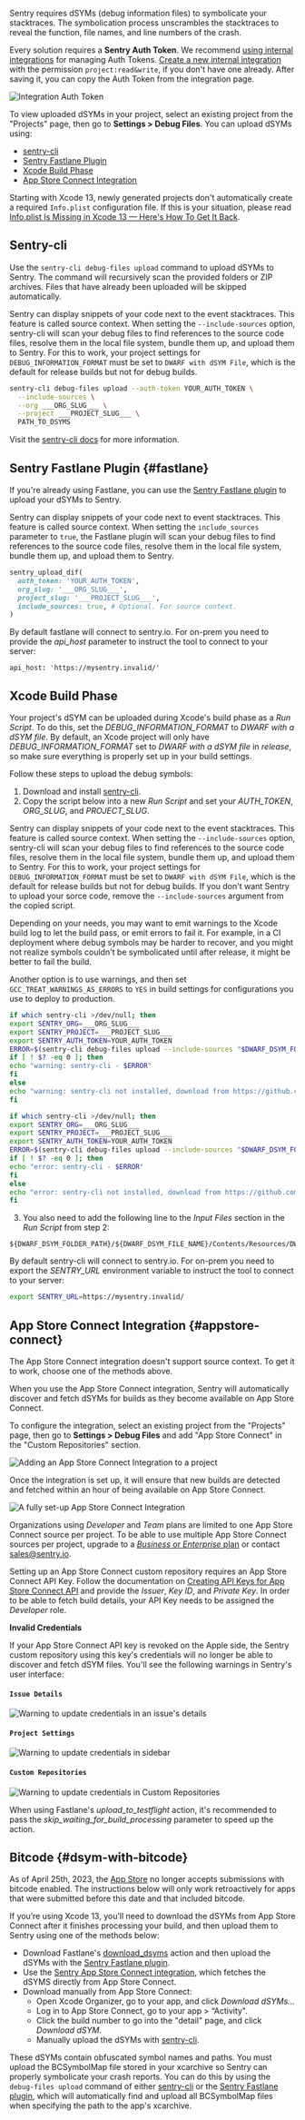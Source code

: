 Sentry requires dSYMs (debug information files) to symbolicate your stacktraces. The symbolication process unscrambles the stacktraces to reveal the function, file names, and line numbers of the crash.

Every solution requires a **Sentry Auth Token**. We recommend [using internal integrations](https://sentry.io/settings/developer-settings/) for managing Auth Tokens. [Create a new internal integration](https://sentry.io/settings/developer-settings/new-internal/) with the permission `project:read&write`, if you don't have one already. After saving it, you can copy the Auth Token from the integration page.

![Integration Auth Token](integration-tokens.png)

To view uploaded dSYMs in your project, select an existing project from the "Projects" page, then go to **Settings > Debug Files**. You can upload dSYMs using:

- [sentry-cli](#sentry-cli)
- [Sentry Fastlane Plugin](#fastlane)
- [Xcode Build Phase](#xcode-build-phase)
- [App Store Connect Integration](#appstore-connect)

<Note>

Starting with Xcode 13, newly generated projects don't automatically create a required `Info.plist` configuration file.
If this is your situation, please read [Info.plist Is Missing in Xcode 13 — Here's How To Get It Back](https://betterprogramming.pub/info-plist-is-missing-in-xcode-13-heres-how-to-get-it-back-1a7abf3e2514).

</Note>

## Sentry-cli

Use the `sentry-cli debug-files upload` command to upload dSYMs to Sentry. The command will recursively scan the provided folders or ZIP archives. Files that have already been uploaded will be skipped automatically.

Sentry can display snippets of your code next to the event stacktraces. This feature is called <PlatformLink to="/data-management/debug-files/source-context/">source context</PlatformLink>. When setting the `--include-sources` option, sentry-cli will scan your debug files to find references to the source code files, resolve them in the local file system, bundle them up, and upload them to Sentry. For this to work, your project settings for `DEBUG_INFORMATION_FORMAT` must be set to `DWARF with dSYM File`, which is the default for release builds but not for debug builds.

```bash
sentry-cli debug-files upload --auth-token YOUR_AUTH_TOKEN \
  --include-sources \
  --org ___ORG_SLUG___ \
  --project ___PROJECT_SLUG___ \
  PATH_TO_DSYMS
```

Visit the [sentry-cli docs](/product/cli/dif/#uploading-files) for more information.

## Sentry Fastlane Plugin {#fastlane}

If you're already using Fastlane, you can use the [Sentry Fastlane plugin](https://github.com/getsentry/sentry-fastlane-plugin)
to upload your dSYMs to Sentry.

Sentry can display snippets of your code next to event stacktraces. This feature is called <PlatformLink to="/data-management/debug-files/source-context/">source context</PlatformLink>. When setting the `include_sources` parameter to `true`, the Fastlane plugin will scan your debug files to find references to the source code files, resolve them in the local file system, bundle them up, and upload them to Sentry.

```ruby
sentry_upload_dif(
  auth_token: 'YOUR_AUTH_TOKEN',
  org_slug: '___ORG_SLUG___',
  project_slug: '___PROJECT_SLUG___',
  include_sources: true, # Optional. For source context.
)
```

<Alert level="" title="On Prem">

By default fastlane will connect to sentry.io. For on-prem you need to provide the _api_host_ parameter to instruct the tool to connect to your server:

```
api_host: 'https://mysentry.invalid/'
```

</Alert>

## Xcode Build Phase

Your project's dSYM can be uploaded during Xcode's build phase as a _Run Script_. To do this, set the _DEBUG_INFORMATION_FORMAT_ to _DWARF with a dSYM file_. By default, an Xcode project will only have _DEBUG_INFORMATION_FORMAT_ set to _DWARF with a dSYM file_ in _release_, so make sure everything is properly set up in your build settings.

Follow these steps to upload the debug symbols:

1.  Download and install [sentry-cli](/product/cli/installation/).
2.  Copy the script below into a new _Run Script_ and set your _AUTH_TOKEN_, _ORG_SLUG_, and _PROJECT_SLUG_.

Sentry can display snippets of your code next to the event stacktraces. This feature is called <PlatformLink to="/data-management/debug-files/source-context/">source context</PlatformLink>. When setting the `--include-sources` option, sentry-cli will scan your debug files to find references to the source code files, resolve them in the local file system, bundle them up, and upload them to Sentry. For this to work, your project settings for `DEBUG_INFORMATION_FORMAT` must be set to `DWARF with dSYM File`, which is the default for release builds but not for debug builds. If you don't want Sentry to upload your sorce code, remove the `--include-sources` argument from the copied script.

<Alert level="" title="Warnings vs. Errors">

Depending on your needs, you may want to emit warnings to the Xcode build log to let the build pass, or emit errors to fail it. For example, in a CI deployment where debug symbols may be harder to recover, and you might not realize symbols couldn't be symbolicated until after release, it might be better to fail the build.

Another option is to use warnings, and then set `GCC_TREAT_WARNINGS_AS_ERRORS` to `YES` in build settings for configurations you use to deploy to production.

</Alert>

```bash {tabTitle:Warn on failures - nonblocking}
if which sentry-cli >/dev/null; then
export SENTRY_ORG=___ORG_SLUG___
export SENTRY_PROJECT=___PROJECT_SLUG___
export SENTRY_AUTH_TOKEN=YOUR_AUTH_TOKEN
ERROR=$(sentry-cli debug-files upload --include-sources "$DWARF_DSYM_FOLDER_PATH" 2>&1 >/dev/null)
if [ ! $? -eq 0 ]; then
echo "warning: sentry-cli - $ERROR"
fi
else
echo "warning: sentry-cli not installed, download from https://github.com/getsentry/sentry-cli/releases"
fi
```

```bash {tabTitle:Error on failures - blocking}
if which sentry-cli >/dev/null; then
export SENTRY_ORG=___ORG_SLUG___
export SENTRY_PROJECT=___PROJECT_SLUG___
export SENTRY_AUTH_TOKEN=YOUR_AUTH_TOKEN
ERROR=$(sentry-cli debug-files upload --include-sources "$DWARF_DSYM_FOLDER_PATH" --force-foreground 2>&1 >/dev/null)
if [ ! $? -eq 0 ]; then
echo "error: sentry-cli - $ERROR"
fi
else
echo "error: sentry-cli not installed, download from https://github.com/getsentry/sentry-cli/releases"
fi
```

3.  You also need to add the following line to the _Input Files_ section in the _Run Script_ from step 2:

[//]: # "Don't use bash here. Clicking the copy button on the code sample with bash"
[//]: # "removes the leading $."

```text
${DWARF_DSYM_FOLDER_PATH}/${DWARF_DSYM_FILE_NAME}/Contents/Resources/DWARF/${TARGET_NAME}
```

<Alert level="" title="Self Hosted">

By default sentry-cli will connect to sentry.io. For on-prem you need to export the _SENTRY_URL_ environment variable to instruct the tool to connect to your server:

```bash
export SENTRY_URL=https://mysentry.invalid/
```

</Alert>

## App Store Connect Integration {#appstore-connect}

<Alert level="" title="Source Context">

The App Store Connect integration doesn't support <PlatformLink to="/data-management/debug-files/source-context/">source context</PlatformLink>. To get it to work, choose one of the methods above.

</Alert>

When you use the App Store Connect integration, Sentry will automatically discover and fetch dSYMs for builds as they become available on App Store Connect.

To configure the integration, select an existing project from the "Projects" page, then go to **Settings > Debug Files** and add "App Store Connect" in the "Custom Repositories" section.

![Adding an App Store Connect Integration to a project](adding-asc-repository.png)

Once the integration is set up, it will ensure that new builds are detected and fetched within an hour of being available on App Store Connect.

![A fully set-up App Store Connect Integration](asc-repository.png)

<Alert title="Note" level="info">

Organizations using _Developer_ and _Team_ plans are limited to one App Store Connect source per project. To be able to use multiple App Store Connect sources per project, upgrade to a [_Business_ or _Enterprise_ plan](https://sentry.io/pricing/) or contact [sales@sentry.io](mailto:sales@sentry.io).

</Alert>

Setting up an App Store Connect custom repository requires an App Store Connect API Key. Follow the documentation on [Creating API Keys for App Store Connect API](https://developer.apple.com/documentation/appstoreconnectapi/creating_api_keys_for_app_store_connect_api) and provide the _Issuer_, _Key ID_, and _Private Key_. In order to be able to fetch build details, your API Key needs to be assigned the _Developer_ role.

**Invalid Credentials**

If your App Store Connect API key is revoked on the Apple side, the Sentry custom repository using this key's credentials will no longer be able to discover and fetch dSYM files. You'll see the following warnings in Sentry's user interface:

#### `Issue Details`

![Warning to update credentials in an issue's details](issue-details-warning.png)

#### `Project Settings`

![Warning to update credentials in sidebar](sidebar-warning.png)

#### `Custom Repositories`

![Warning to update credentials in Custom Repositories](custom-repositories-warning.png)

When using Fastlane's _upload_to_testflight_ action, it's recommended to pass the _skip_waiting_for_build_processing_ parameter to speed up the action.

## Bitcode {#dsym-with-bitcode}

<Note>

As of April 25th, 2023, the [App Store](https://developer.apple.com/news/?id=jd9wcyov) no longer accepts submissions with bitcode enabled.
The instructions below will only work retroactively for apps that were submitted before this date and that included bitcode.

</Note>

If you’re using Xcode 13, you’ll need to download the dSYMs from App Store Connect after it finishes processing your build, and then upload them to Sentry using one of the methods below:

- Download Fastlane's [download_dsyms](https://docs.fastlane.tools/actions/download_dsyms/) action and then upload the dSYMs with the [Sentry Fastlane plugin](#fastlane).
- Use the [Sentry App Store Connect integration](#appstore-connect), which fetches the dSYMS directly from App Store Connect.
- Download manually from App Store Connect:
  - Open Xcode Organizer, go to your app, and click _Download dSYMs..._
  - Log in to App Store Connect, go to your app > “Activity".
  - Click the build number to go into the "detail" page, and click _Download dSYM_.
  - Manually upload the dSYMs with [sentry-cli](#sentry-cli).

These dSYMs contain obfuscated symbol names and paths. You must upload the BCSymbolMap file stored in your xcarchive so Sentry can properly symbolicate your crash reports. You can do this by using the `debug-files upload` command of either [sentry-cli](#sentry-cli) or the [Sentry Fastlane plugin](#fastlane), which will automatically find and upload all BCSymbolMap files when specifying the path to the app's xcarchive.
